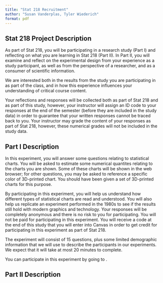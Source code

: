 ```yaml
---
title: "Stat 218 Recruitment"
author: "Susan Vanderplas, Tyler Wiederich"
format: pdf
---
```


## Stat 218 Project Description

As part of Stat 218, you will be participating in a research study (Part I) and reflecting on what you are learning in Stat 218 (Part II). In Part II, you will examine and reflect on the experimental design from your experience as a study participant, as well as from the perspective of a researcher, and as a consumer of scientific information.

We are interested both in the results from the study you are participating in as part of the class, and in how this experience influences your understanding of critical course content. 

Your reflections and responses will be collected both as part of Stat 218 and as part of this study, however, your instructor will assign an ID code to your responses at the end of the semester (before they are included in the study data) in order to guarantee that your written responses cannot be traced back to you. 
Your instructor may grade the content of your responses as part of Stat 218, however, these numerical grades will not be included in the study data.

## Part I Description

In this experiment, you will answer some questions relating to statistical charts.
You will be asked to estimate some numerical quantites relating to the charts you are shown.
Some of these charts will be shown in the web browser; for other questions, you may be asked to reference a specific color of 3D-printed chart.
You should have been given a set of 3D-printed charts for this purpose.

By participating in this experiment, you will help us understand how different types of statistical charts are read and understood.
You will also help us replicate an experiment performed in the 1980s to see if the results still hold with modern graphics and technology.
Your responses will be completely anonymous and there is no risk to you for participating. 
You will not be paid for participating in this experiment.
You will receive a code at the end of this study that you will enter into Canvas in order to get credit for participating in this experiment as part of Stat 218.

The experiment will consist of 15 questions, plus some limited demographic information that we will use to describe the participants in our experiments. We expect that it will take at most 20 minutes to complete.

You can participate in this experiment by going to <url>. 

## Part II Description

